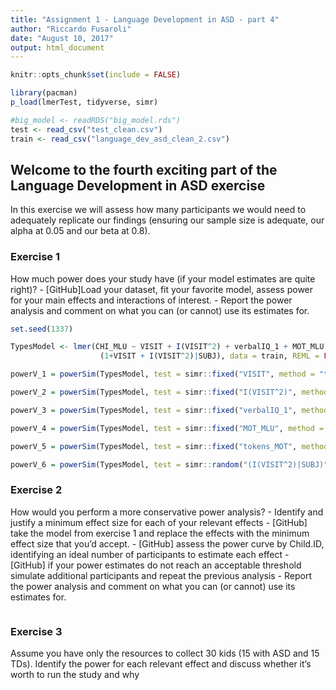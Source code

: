 ```yaml
---
title: "Assignment 1 - Language Development in ASD - part 4"
author: "Riccardo Fusaroli"
date: "August 10, 2017"
output: html_document
---
```


```r
knitr::opts_chunk$set(include = FALSE)

library(pacman)
p_load(lmerTest, tidyverse, simr)

#big_model <- readRDS("big_model.rds")
test <- read_csv("test_clean.csv")
train <- read_csv("language_dev_asd_clean_2.csv")
```


## Welcome to the fourth exciting part of the Language Development in ASD exercise

In this exercise we will assess how many participants we would need to adequately replicate our findings (ensuring our sample size is adequate, our alpha at 0.05 and our beta at 0.8).

### Exercise 1

How much power does your study have (if your model estimates are quite right)?
- [GitHub]Load your dataset, fit your favorite model, assess power for your main effects and interactions of interest.
- Report the power analysis and comment on what you can (or cannot) use its estimates for.


```r
set.seed(1337)

TypesModel <- lmer(CHI_MLU ~ VISIT + I(VISIT^2) + verbalIQ_1 + MOT_MLU + tokens_MOT + 
                    (1+VISIT + I(VISIT^2)|SUBJ), data = train, REML = FALSE)

```

```r
powerV_1 = powerSim(TypesModel, test = simr::fixed("VISIT", method = "t"), nsim=200)

powerV_2 = powerSim(TypesModel, test = simr::fixed("I(VISIT^2)", method = "t"), nsim=200)

powerV_3 = powerSim(TypesModel, test = simr::fixed("verbalIQ_1", method = "t"), nsim=200)

powerV_4 = powerSim(TypesModel, test = simr::fixed("MOT_MLU", method = "t"), nsim=200)

powerV_5 = powerSim(TypesModel, test = simr::fixed("tokens_MOT", method = "t"), nsim=200)

powerV_6 = powerSim(TypesModel, test = simr::random("(I(VISIT^2)|SUBJ)", method = "t"), nsim=200)
```


### Exercise 2

How would you perform a more conservative power analysis?
- Identify and justify a minimum effect size for each of your relevant effects
- [GitHub] take the model from exercise 1 and replace the effects with the minimum effect size that you'd accept.
- [GitHub] assess the power curve by Child.ID, identifying an ideal number of participants to estimate each effect
- [GitHub] if your power estimates do not reach an acceptable threshold simulate additional participants and repeat the previous analysis
- Report the power analysis and comment on what you can (or cannot) use its estimates for.

```r

```


### Exercise 3

Assume you have only the resources to collect 30 kids (15 with ASD and 15 TDs). Identify the power for each relevant effect and discuss whether it's worth to run the study and why